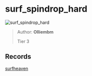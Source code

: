 
# surf_spindrop_hard

![surf_spindrop_hard](https://raw.githubusercontent.com/Sayt123/SurfMapPics/Maps-and-bonuses/csgo/surf_spindrop_hard.jpg)

> Author: **Olliembm**
>
> Tier 3

## Records

[surfheaven](https://surfheaven.eu/map/surf_spindrop_hard)
